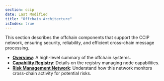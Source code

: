 ```yaml
---
section: ccip
date: Last Modified
title: "Offchain Architecture"
isIndex: true
---
```


This section describes the offchain components that support the CCIP network, ensuring security, reliability, and efficient cross-chain message processing.

- **[Overview](/ccip/concepts/architecture/offchain/overview)**: A high-level summary of the offchain systems.
- **[Capability Registry](/ccip/concepts/architecture/offchain/capability-registry)**: Details on the registry managing node capabilities.
- **[Risk Management Network](/ccip/concepts/architecture/offchain/risk-management-network)**: Understand how this network monitors cross-chain activity for potential risks.
